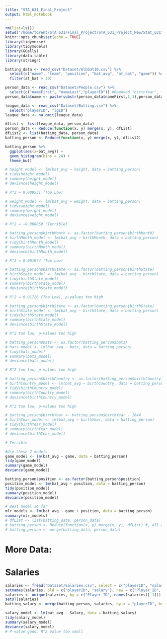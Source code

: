 ```yaml
---
title: "STA_631_Final_Project"
output: html_notebook
---
```


```r
rm(list=ls())
setwd("/home/torent/STA 631/Final_Project/STA_631_Project_New/Stat_631") #setwd("/home/torent/CIS 671/CIS 671 Project")
knitr::opts_chunk$set(echo = TRUE)
library(tidyverse)
library(tidymodels)
library(GGally)
library(data.table)
library(stringr)
```

```r
batting_data <- read_csv("Dataset/mlbbat10.csv") %>%
  select(c("name", "team", "position", "bat_avg", "at_bat", "game")) %>%
  filter(at_bat > 30)

person_data <- read_csv("Dataset/People.csv") %>% 
  select(c("nameFirst", "nameLast","playerID")) #Removed "birthYear", "birthMonth", "birthCountry", "birthState", "weight", "height"
person_data$name <- paste(substr(person_data$nameFirst,1,1),person_data$nameLast)

league_data <- read_csv("Dataset/Batting.csv") %>%
  select("playerID", "lgID")
league_data <- na.omit(league_data)
```

```r
dfList <- list(league_data, person_data)
person_data <- Reduce(function(x, y) merge(x, y), dfList)
dfList2 <- list(batting_data, person_data)
batting_person <- Reduce(function(x, y) merge(x, y), dfList2)
```

```r
batting_person %>% 
  ggplot(aes(x=bat_avg)) + 
  geom_histogram(bins = 24) + 
  theme_bw()
```

```r
# height_model <- lm(bat_avg ~ height, data = batting_person)
# tidy(height_model)
# summary(height_model)
# deviance(height_model)

# R^2 = 0.009531 (Too Low)

# weight_model <- lm(bat_avg ~ weight, data = batting_person)
# tidy(weight_model)
# summary(weight_model)
# deviance(weight_model)

# R^2 = -0.000859 (Terrible)

# batting_person$birthMonth <- as.factor(batting_person$birthMonth)
# birthMonth_model <- lm(bat_avg ~ birthMonth, data = batting_person)
# tidy(birthMonth_model)
# summary(birthMonth_model)
# deviance(birthMonth_model)

# R^2 = 0.001974 (Too Low)

# batting_person$birthState <- as.factor(batting_person$birthState)
# birthState_model <- lm(bat_avg ~ birthState, data = batting_person)
# tidy(birthState_model)
# summary(birthState_model)
# deviance(birthState_model)

# R^2 = 0.01726 (Too Low), p-values too high

# batting_person$birthState <- as.factor(batting_person$birthState)
# birthState_model <- lm(bat_avg ~ birthState, data = batting_person)
# tidy(birthState_model)
# summary(birthState_model)
# deviance(birthState_model)

# R^2 too low, p-values too high

# batting_person$bats <- as.factor(batting_person$bats)
# bats_model <- lm(bat_avg ~ bats, data = batting_person)
# tidy(bats_model)
# summary(bats_model)
# deviance(bats_model)

# R^2 too low, p-values too high

# batting_person$birthCountry <- as.factor(batting_person$birthCountry)
# birthCountry_model <- lm(bat_avg ~ birthCountry, data = batting_person)
# tidy(birthCountry_model)
# summary(birthCountry_model)
# deviance(birthCountry_model)

# R^2 too low, p-values too high

# batting_person$birthYear <- batting_person$birthYear - 1844
# birthYear_model <- lm(bat_avg ~ birthYear, data = batting_person)
# tidy(birthYear_model)
# summary(birthYear_model)
# deviance(birthYear_model)

# Terrible

#Use these 2 models
game_model <- lm(bat_avg ~ game, data = batting_person)
tidy(game_model)
summary(game_model)
deviance(game_model)

batting_person$position <- as.factor(batting_person$position)
position_model <- lm(bat_avg ~ position, data = batting_person)
tidy(position_model)
summary(position_model)
deviance(position_model)
```

```r
# Best model so far
mlr_models <- lm(bat_avg ~ game + position, data = batting_person)
summary(mlr_models)
# dfList <- list(batting_data, person_data)
# batting_person <- Reduce(function(x, y) merge(x, y), dfList) #, all = TRUE
# batting_person <- merge(batting_data, person_data)
```

# More Data:
# Salaries

```r
salaries <- fread("Dataset/Salaries.csv", select = c("playerID", "salary"))
setnames(salaries, old = c("playerID", "salary"), new = c("Player_ID", "Salary"))
salaries <- unique(salaries, by = c("Player_ID", names(salaries)[-1]))
setDT(salaries)
batting_salary <- merge(batting_person, salaries, by.x = "playerID", by.y = "Player_ID")
```

```r
salary_model <- lm(bat_avg ~ Salary, data = batting_salary)
tidy(salary_model)
summary(salary_model)
deviance(salary_model)
# P-value good, R^2 value too small
```

